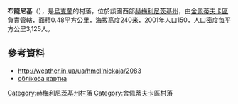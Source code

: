 {{coord|50|19|4|N|27|13|50|E|scale:30000|display=title}}

'''布龍尼基'''（{{lang-uk|Бронники}}），是[[烏克蘭|烏克蘭]]的村落，位於該國西部[[赫梅利尼茨基州|赫梅利尼茨基州]]，由[[舍佩蒂夫卡區|舍佩蒂夫卡區]]負責管轄，面積0.48平方公里，海拔高度240米，2001年人口150，人口密度每平方公里3,125人。

==參考資料==
*http://weather.in.ua/ua/hmel'nickaja/2083 {{Wayback|url=http://weather.in.ua/ua/hmel'nickaja/2083 |date=20111220071811 }}
*[http://gska2.rada.gov.ua/pls/z7502/A005?rdat1=11.04.2015&rf7571=37204 облікова картка]{{dead link|date=2018年2月 |bot=InternetArchiveBot |fix-attempted=yes }}

{{DEFAULTSORT:Бронники}}
[[Category:赫梅利尼茨基州村落|Category:赫梅利尼茨基州村落]]
[[Category:舍佩蒂夫卡區村落|Category:舍佩蒂夫卡區村落]]


{{Khmelnytskyi-geo-stub}}